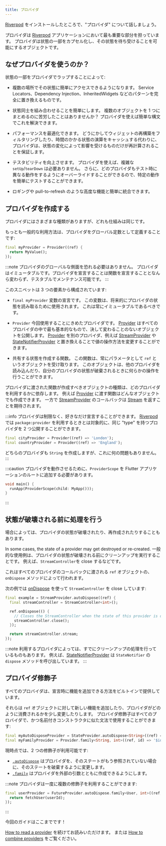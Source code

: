 ```yaml
---
title: プロバイダ
---
```


[Riverpod] をインストールしたところで、"プロバイダ" について話しましょう。

プロバイダは [Riverpod] アプリケーションにおいて最も重要な部分を担っています。
プロバイダは状態の一部をカプセル化し、その状態を待ち受けることを可能にするオブジェクトです。

## なぜプロバイダを使うのか？

状態の一部をプロバイダでラップすることによって:

- 複数の場所でその状態に簡単にアクセスできるようになります。
  Service Locators、Dependency Injection、InheritedWidgets などのパターンを完全に置き換えるものです。

- 状態同士を組み合わせることを簡単にします。
  複数のオブジェクトを 1 つにまとめるのに苦労したことはありませんか？
  プロバイダを使えば簡単な構文でこれを解決できます。

- パフォーマンスを最適化できます。
  どうにかしてウィジェットの再構築をフィルタリングしたり、時間のかかる状態の演算をキャッシュする代わりに、
  プロバイダは、状態の変化によって影響を受けるものだけが再計算されることを保証します。

- テスタビリティを向上させます。
  プロバイダを使えば、複雑な `setUp`/`tearDown` は必要ありません。
  さらに、どのプロバイダもテスト時に異なる動作をするようにオーバーライドすることができるので、特定の動作を簡単にテストすることができます。

- ロギングや pull-to-refresh のような高度な機能と簡単に統合できます。

## プロバイダを作成する

プロバイダにはさまざまな種類がありますが、どれも仕組みは同じです。

もっとも一般的な利用方法は、プロバイダをグローバル定数として定義することです:

```dart
final myProvider = Provider((ref) {
  return MyValue();
});
```

:::note
プロバイダのグローバルな側面を恐れる必要はありません。
プロバイダはイミュータブルです。プロバイダを宣言することは関数を宣言することとなんら変わらず、テスタブルでメンテナンス可能です。
:::

このスニペットは 3 つの要素から構成されています:

- `final myProvider` 変数の宣言です。
  この変数は、将来的にプロバイダの状態を読み取るために使用されます。
  これは常にイミュータブルであるべきです。

- `Provider` 今回使用することにきめたプロバイダです。
  [Provider] はすべてのプロバイダの中で最も基本的なもので、決して変わることのないオブジェクトを公開します。
  [Provider] を別のプロバイダ、例えば [StreamProvider] や [StateNotifierProvider] と置き換えることで値の操作方法を変更することができます。

- 共有する状態を作成する関数。
  この関数は、常にパラメータとして `ref` というオブジェクトを受け取ります。
  このオブジェクトは、他のプロバイダを読み込んだり、自分のプロバイダの状態が破棄されるときに何らかの操作を行うことができます。

プロバイダに渡された関数が作成すべきオブジェクトの種類は、どのプロバイダを利用するかに依存します。
例えば [Provider] に渡す関数はどんなオブジェクトでも作成できます。
一方で [StreamProvider] のコールバックは [Stream] を返すことを期待されます。

:::info
プロバイダは制限なく、好きなだけ宣言することができます。
[Riverpod] では `package:provider` を利用するときとは対象的に、同じ "type" を持つプロバイダを 2 つ公開することができます。

```dart
final cityProvider = Provider((ref) => 'London');
final countryProvider = Provider((ref) => 'England');
```

どちらのプロバイダも `String` を作成しますが、これに何の問題もありません。
:::

:::caution
プロバイダを動作させるために、`ProviderScope` を Flutter アプリケーションのルートに追加する必要があります。

```dart
void main() {
  runApp(ProviderScope(child: MyApp()));
}
```

:::

## 状態が破壊される前に処理を行う

場合によっては、プロバイダの状態が破壊されたり、再作成されたりすることもあります。

In some cases, the state of a provider may get destroyed or re-created.
一般的な使用例は、プロバイダの状態が破壊される前にクリーンアップを実行することです。
例えば、`StreamController`を close するなどです。

これはすべてのプロバイダのコールバックに渡される `ref` オブジェクトの、`onDispose` メソッドによって行われます。

次の例では [onDispose] を使って `StreamController` を close しています:

```dart
final example = StreamProvider.autoDispose((ref) {
  final streamController = StreamController<int>();

  ref.onDispose(() {
    // Closes the StreamController when the state of this provider is destroyed.
    streamController.close();
  });

  return streamController.stream;
});
```

:::note
利用するプロバイダによっては、すでにクリーンアップの処理を行っているものもあります。
例えば、[StateNotifierProvider] は `StateNotifier` の `dispose` メソッドを呼び出しています。
:::

## プロバイダ修飾子

すべてのプロバイダは、宣言時に機能を追加できる方法をビルトインで提供しています。

それらは `ref` オブジェクトに対して新しい機能を追加したり、プロバイダがどのように消費されるかを少し変更したりします。
プロバイダ修飾子はすべてのプロバイダで、かつ名前付きコンストラクタに似た文法で使用することができます:

```dart
final myAutoDisposeProvider = StateProvider.autoDispose<String>((ref) => 0);
final myFamilyProvider = Provider.family<String, int>((ref, id) => '$id');
```

現時点では、2 つの修飾子が利用可能です:

- [`.autoDispose`](/docs/concepts/modifiers/auto_dispose) はプロバイダを、そのステートがもう参照されていない場合に、そのステートを破棄するように変更します。
- [`.family`](/docs/concepts/modifiers/family) はプロバイダを外部の引数とともに作成できるようにします。

:::note
プロバイダは一度に複数の修飾子を利用することができます:

```dart
final userProvider = FutureProvider.autoDispose.family<User, int>((ref, userId) async {
  return fetchUser(userId);
});
```

:::

今回のガイドはここまでです！

[How to read a provider](/docs/concepts/reading) を続けてお読みいただけます。
または [How to combine providers](/docs/concepts/combining_providers) をご覧ください。

[get_it]: http://pub.dev/packages/get_it
[inheritedwidget]: https://api.flutter.dev/flutter/widgets/InheritedWidget-class.html
[stream]: https://api.dart.dev/stable/2.8.4/dart-async/Stream-class.html
[ondispose]: https://pub.dev/documentation/riverpod/latest/riverpod/ProviderRefBase/onDispose.html
[riverpod]: https://github.com/rrousselgit/river_pod
[hooks_riverpod]: https://pub.dev/packages/hooks_riverpod
[flutter_riverpod]: https://pub.dev/packages/flutter_riverpod
[flutter_hooks]: https://github.com/rrousselGit/flutter_hooks
[provider]: https://pub.dev/documentation/riverpod/latest/riverpod/Provider-class.html
[streamprovider]: https://pub.dev/documentation/riverpod/latest/riverpod/StreamProvider-class.html
[statenotifierprovider]: https://pub.dev/documentation/riverpod/latest/riverpod/StateNotifierProvider-class.html
[providerscope]: https://pub.dev/documentation/flutter_riverpod/latest/flutter_riverpod/ProviderScope-class.html
